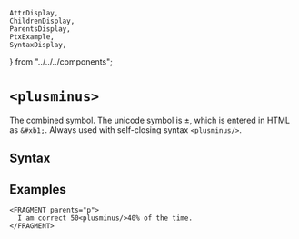     AttrDisplay,
    ChildrenDisplay,
    ParentsDisplay,
    PtxExample,
    SyntaxDisplay,
} from "../../../components";

# `<plusminus>`

The combined symbol. 
The unicode symbol is &#xb1;, which is entered in HTML as `&#xb1;`.
Always used with self-closing syntax `<plusminus/>`.

## Syntax

<SyntaxDisplay name="plusminus" />

## Examples
```ptx-example
<FRAGMENT parents="p">
  I am correct 50<plusminus/>40% of the time.
</FRAGMENT>
```